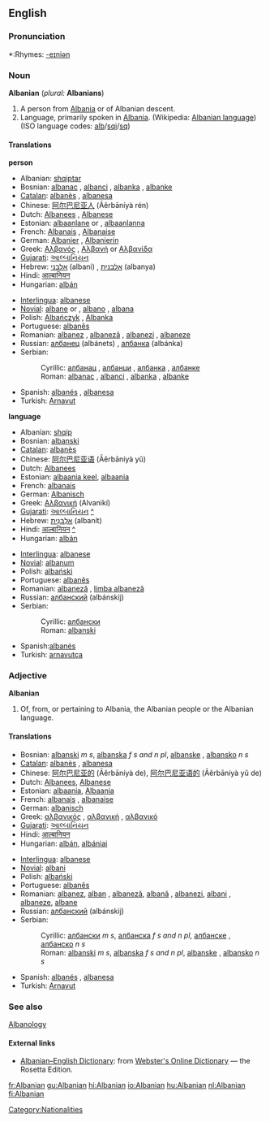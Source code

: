 ==English==

===Pronunciation===
*:Rhymes: [[Rhymes:English:-eɪniən|-eɪniən]]

===Noun===
'''Albanian''' (''plural:'' '''Albanians''')
#A person from [[Albania]] or of Albanian descent.
#Language, primarily spoken in [[Albania]]. (Wikipedia: [[w:Albanian language|Albanian language]]) (ISO language codes: [[alb]]/[[sqi]]/[[sq]])

====Translations====
'''person'''
{{top}}
*Albanian: [[shqiptar]]
*Bosnian: [[albanac]] {{m}}, [[albanci]] {{p}}, [[albanka]] {{f}}, [[albanke]] {{f}} {{p}}
*[[Catalan]]: [[albanès]] {{m}}, [[albanesa]] {{f}}
*Chinese: [[阿尔巴尼亚人]] (Āěrbāníyà rén)
*Dutch:  [[Albanees]] {{m}}, [[Albanese]] {{f}}
*Estonian: [[albaanlane]] {{m}} or {{f}}, [[albaanlanna]] {{f}}
*French: [[Albanais]] {{m}}, [[Albanaise]] {{f}}
*German: [[Albanier]] {{m}}, [[Albanierin]] {{f}}
*Greek: [[Αλβανός]] {{m}}, [[Αλβανή]] or [[Αλβανίδα]] {{f}}
*[[Gujarati]]: [[આલ્બાનિયન]]
*Hebrew: [[אלבני]] (albani) {{m}}, [[אלבנית]] (albanya) {{f}}
*Hindi: [[आल्बानियन]]
*Hungarian: [[albán]]
{{mid}}
*[[Interlingua]]: [[albanese]]
*[[Novial]]: [[albane]] {{m}} or {{f}}, [[albano]] {{m}}, [[albana]] {{f}}
*Polish: [[Albańczyk]] {{m}}, [[Albanka]] {{f}}
*Portuguese: [[albanês]]
*Romanian: [[albanez]] {{m}}, [[albaneză]] {{f}}, [[albanezi]] {{m}} {{p}}, [[albaneze]] {{f}} {{p}}
*Russian: [[албанец]] (albánets) {{m}}, [[албанка]] (albánka) {{f}}
*Serbian:
*:Cyrillic: [[албанац]] {{m}}, [[албанци]] {{p}}, [[албанка]] {{f}}, [[албанке]] {{f}} {{p}}
*:Roman: [[albanac]] {{m}}, [[albanci]] {{p}}, [[albanka]] {{f}}, [[albanke]] {{f}} {{p}}
*Spanish: [[albanés]] {{m}}, [[albanesa]] {{f}}
*Turkish: [[Arnavut]]
{{bottom}}

'''language'''
{{top}}
*Albanian: [[shqip]]
*Bosnian: [[albanski]] {{m}}
*[[Catalan]]: [[albanès]]
*Chinese: [[阿尔巴尼亚语]] (Āěrbāníyà yǔ)
*Dutch: [[Albanees]]
*Estonian: [[albaania keel]], [[albaania]]
*French: [[albanais]] {{m}}
*German: [[Albanisch]]
*Greek: [[Αλβανική]] (Alvanikí)
*[[Gujarati]]: [[આલ્બાનિયન]] [[:gu:આલ્બાનિયન|^]]
*Hebrew: [[אלבנית|אַלְבָּנִית]] (albanít)
*Hindi: [[आल्बानियन]] [[:hi:आल्बानियन|^]]
*Hungarian: [[albán]]
{{mid}}
*[[Interlingua]]: [[albanese]]
*[[Novial]]: [[albanum]]
*Polish: [[albański]]
*Portuguese: [[albanês]]
*Romanian: [[albaneză]] {{f}}, [[limba albaneză]]
*Russian: [[албанский]] (albánskij)
*Serbian:
*:Cyrillic: [[албански]] {{m}}
*:Roman: [[albanski]] {{m}}
*Spanish:[[albanés]]
*Turkish: [[arnavutça]]
{{bottom}}

===Adjective===
'''Albanian'''
#Of, from, or pertaining to Albania, the Albanian people or the Albanian language.

====Translations====
{{top}}
*Bosnian: [[albanski]] ''m s'', [[albanska]] ''f s and n pl'', [[albanske]] {{f}} {{p}}, [[albansko]] ''n s''
*[[Catalan]]: [[albanès]] {{m}}, [[albanesa]] {{f}}
*Chinese: [[阿尔巴尼亚的]] (Āěrbāníyà de), [[阿尔巴尼亚语的]] (Āěrbāníyà yǔ de)
*Dutch: [[Albanees]], [[Albanese]]
*Estonian: [[albaania]], [[Albaania]]
*French: [[albanais]] {{m}}, [[albanaise]] {{f}}
*German: [[albanisch]]
*Greek: [[αλβανικός]] {{m}}, [[αλβανική]] {{f}}, [[αλβανικό]] {{n}}
*[[Gujarati]]: [[આલ્બાનિયન]]
*Hindi: [[आल्बानियन]]
*Hungarian: [[albán]], [[albániai]]
{{mid}}
*[[Interlingua]]: [[albanese]]
*[[Novial]]: [[albani]]
*Polish: [[albański]]
*Portuguese: [[albanês]]
*Romanian: [[albanez]], [[alban]] {{m}}, [[albaneză]], [[albană]] {{f}}, [[albanezi]], [[albani]] {{m}} {{p}}, [[albaneze]], [[albane]] {{f}} {{p}}
*Russian: [[албанский]] (albánskij)
*Serbian:
*:Cyrillic: [[албански]] ''m s'', [[албанска]] ''f s and n pl'', [[албанске]] {{f}} {{p}}, [[албанско]] ''n s''
*:Roman: [[albanski]] ''m s'', [[albanska]] ''f s and n pl'', [[albanske]] {{f}} {{p}}, [[albansko]] ''n s''
*Spanish: [[albanés]] {{m}}, [[albanesa]] {{f}}
*Turkish: [[Arnavut]]
{{bottom}}

===See also===
[[Albanology]]

====External links====
{{interwiktionary|code=sq}}
*[http://www.websters-online-dictionary.org/definition/Albanian-english/ Albanian–English Dictionary]: from [http://www.websters-online-dictionary.org Webster's Online Dictionary] — the Rosetta Edition.
{{ethnologue|code=aln}}
{{ethnologue|code=aae}}
{{ethnologue|code=aat}}
{{ethnologue|code=als}}

[[Category:Nationalities]]

[[fr:Albanian]]
[[gu:Albanian]]
[[hi:Albanian]]
[[io:Albanian]]
[[hu:Albanian]]
[[nl:Albanian]]
[[fi:Albanian]]